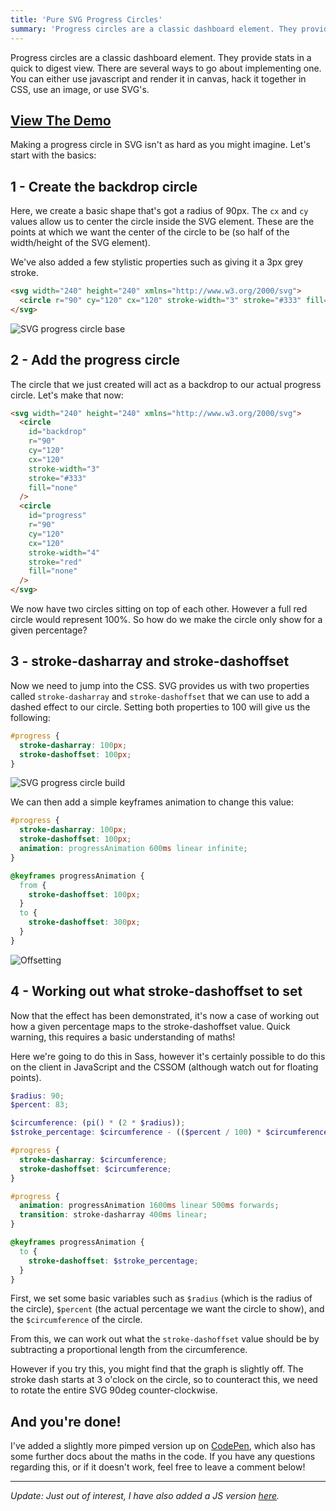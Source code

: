 ```yaml
---
title: 'Pure SVG Progress Circles'
summary: 'Progress circles are a classic dashboard element. They provide stats in a quick to digest view'
---
```


Progress circles are a classic dashboard element. They provide stats in a quick to digest view. There are several ways to go about implementing one. You can either use javascript and render it in canvas, hack it together in CSS, use an image, or use SVG's.

## [View The Demo](https://codepen.io/sirbor/pen/GRbYvXM)

Making a progress circle in SVG isn't as hard as you might imagine. Let's start with the basics:

## 1 - Create the backdrop circle

Here, we create a basic shape that's got a radius of 90px. The `cx` and `cy` values allow us to center the circle inside the SVG element. These are the points at which we want the center of the circle to be (so half of the width/height of the SVG element).

We've also added a few stylistic properties such as giving it a 3px grey stroke.

```html
<svg width="240" height="240" xmlns="http://www.w3.org/2000/svg">
  <circle r="90" cy="120" cx="120" stroke-width="3" stroke="#333" fill="none" />
</svg>
```

![SVG progress circle base](/posts/2016-04-12-pure-svg-progress-circles/svg_progress_circle_one.png)

## 2 - Add the progress circle

The circle that we just created will act as a backdrop to our actual progress circle. Let's make that now:

```html
<svg width="240" height="240" xmlns="http://www.w3.org/2000/svg">
  <circle
    id="backdrop"
    r="90"
    cy="120"
    cx="120"
    stroke-width="3"
    stroke="#333"
    fill="none"
  />
  <circle
    id="progress"
    r="90"
    cy="120"
    cx="120"
    stroke-width="4"
    stroke="red"
    fill="none"
  />
</svg>
```

We now have two circles sitting on top of each other. However a full red circle would represent 100%. So how do we make the circle only show for a given percentage?

## 3 - stroke-dasharray and stroke-dashoffset

Now we need to jump into the CSS. SVG provides us with two properties called `stroke-dasharray` and `stroke-dashoffset` that we can use to add a dashed effect to our circle. Setting both properties to 100 will give us the following:

```css
#progress {
  stroke-dasharray: 100px;
  stroke-dashoffset: 100px;
}
```

![SVG progress circle build](/posts/2016-04-12-pure-svg-progress-circles/svg_progress_circle_two.png)

We can then add a simple keyframes animation to change this value:

```css
#progress {
  stroke-dasharray: 100px;
  stroke-dashoffset: 100px;
  animation: progressAnimation 600ms linear infinite;
}

@keyframes progressAnimation {
  from {
    stroke-dashoffset: 100px;
  }
  to {
    stroke-dashoffset: 300px;
  }
}
```

![Offsetting](/posts/2016-04-12-pure-svg-progress-circles/svg_progress_offset.gif)

## 4 - Working out what stroke-dashoffset to set

Now that the effect has been demonstrated, it's now a case of working out how a given percentage maps to the stroke-dashoffset value. Quick warning, this requires a basic understanding of maths!

Here we're going to do this in Sass, however it's certainly possible to do this on the client in JavaScript and the CSSOM (although watch out for floating points).

```scss
$radius: 90;
$percent: 83;

$circumference: (pi() * (2 * $radius));
$stroke_percentage: $circumference - (($percent / 100) * $circumference);

#progress {
  stroke-dasharray: $circumference;
  stroke-dashoffset: $circumference;
}

#progress {
  animation: progressAnimation 1600ms linear 500ms forwards;
  transition: stroke-dasharray 400ms linear;
}

@keyframes progressAnimation {
  to {
    stroke-dashoffset: $stroke_percentage;
  }
}
```

First, we set some basic variables such as `$radius` (which is the radius of the circle), `$percent` (the actual percentage we want the circle to show), and the `$circumference` of the circle.

From this, we can work out what the `stroke-dashoffset` value should be by subtracting a proportional length from the circumference.

However if you try this, you might find that the graph is slightly off. The stroke dash starts at 3 o'clock on the circle, so to counteract this, we need to rotate the entire SVG 90deg counter-clockwise.

## And you're done!

I've added a slightly more pimped version up on [CodePen](https://codepen.io/sirbor/pen/GRbYvXM), which also has some further docs about the maths in the code. If you have any questions regarding this, or if it doesn't work, feel free to leave a comment below!

---

_Update: Just out of interest, I have also added a JS version [here](https://codepen.io/sirbor/pen/GRbYvXM)._
